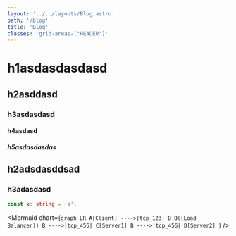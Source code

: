 ```yaml
---
layout: '../../layouts/Blog.astro'
path: '/blog'
title: 'Blog'
classes: 'grid-areas-["HEADER"]'
---
```



# h1asdasdasdasd

## h2asddasd

### h3asdasdasd

#### h4asdasd

##### h5asdasdasdas

## h2adsdasddsad

### h3adasdasd

```ts
const x: string = 'a';
```

<Mermaid
  chart={`graph LR
    A[Client] ---->|tcp_123| B
    B((Load Balancer))
    B ---->|tcp_456| C[Server1]
    B ---->|tcp_456| D[Server2]
  `}
/>
